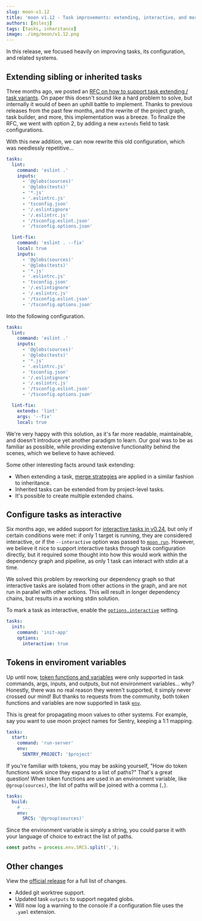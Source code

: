 ```yaml
---
slug: moon-v1.12
title: 'moon v1.12 - Task improvements: extending, interactive, and more'
authors: [milesj]
tags: [tasks, inheritance]
image: ./img/moon/v1.12.png
---
```


In this release, we focused heavily on improving tasks, its configuration, and related systems.

<!--truncate-->

## Extending sibling or inherited tasks

Three months ago, we posted an
[RFC on how to support task extending / task variants](https://github.com/moonrepo/moon/issues/849).
On paper this doesn't sound like a hard problem to solve, but internally it would of been an uphill
battle to implement. Thanks to previous releases from the past few months, and the rewrite of the
project graph, task builder, and more, this implementation was a breeze. To finalize the RFC, we
went with option 2, by adding a new `extends` field to task configurations.

With this new addition, we can now rewrite this old configuration, which was needlessly
repetitive...

```yaml title="moon.yml"
tasks:
  lint:
    command: 'eslint .'
    inputs:
      - '@globs(sources)'
      - '@globs(tests)'
      - '*.js'
      - '.eslintrc.js'
      - 'tsconfig.json'
      - '/.eslintignore'
      - '/.eslintrc.js'
      - '/tsconfig.eslint.json'
      - '/tsconfig.options.json'

  lint-fix:
    command: 'eslint . --fix'
    local: true
    inputs:
      - '@globs(sources)'
      - '@globs(tests)'
      - '*.js'
      - '.eslintrc.js'
      - 'tsconfig.json'
      - '/.eslintignore'
      - '/.eslintrc.js'
      - '/tsconfig.eslint.json'
      - '/tsconfig.options.json'
```

Into the following configuration.

```yaml title="moon.yml"
tasks:
  lint:
    command: 'eslint .'
    inputs:
      - '@globs(sources)'
      - '@globs(tests)'
      - '*.js'
      - '.eslintrc.js'
      - 'tsconfig.json'
      - '/.eslintignore'
      - '/.eslintrc.js'
      - '/tsconfig.eslint.json'
      - '/tsconfig.options.json'

  lint-fix:
    extends: 'lint'
    args: '--fix'
    local: true
```

We're very happy with this solution, as it's far more readable, maintainable, and doesn't introduce
yet another paradigm to learn. Our goal was to be as familiar as possible, while providing extensive
functionality behind the scenes, which we believe to have achieved.

Some other interesting facts around task extending:

- When extending a task, [merge strategies](/docs/concepts/task-inheritance#merge-strategies) are
  applied in a similar fashion to inheritance.
- Inherited tasks can be extended from by project-level tasks.
- It's possible to create multiple extended chains.

## Configure tasks as interactive

Six months ago, we added support for [interactive tasks in v0.24](./v0.24#interactive-tasks), but
only if certain conditions were met: if only 1 target is running, they are considered interactive,
or if the `--interactive` option was passed to [`moon run`](/docs/commands/run). However, we believe
it nice to support interactive tasks through task configuration directly, but it required some
thought into how this would work within the dependency graph and pipeline, as only 1 task can
interact with stdin at a time.

We solved this problem by reworking our dependency graph so that interactive tasks are isolated from
other actions in the graph, and are not run in parallel with other actions. This will result in
longer dependency chains, but results in a working stdin solution.

To mark a task as interactive, enable the [`options.interactive`](/docs/config/project#interactive)
setting.

```yaml title="moon.yml"
tasks:
  init:
    command: 'init-app'
    options:
      interactive: true
```

## Tokens in enviroment variables

Up until now, [token functions and variables](/docs/concepts/token) were only supported in task
commands, args, inputs, and outputs, but not environment variables... why? Honestly, there was no
real reason they weren't supported, it simply never crossed our mind! But thanks to requests from
the community, both token functions and variables are now supported in task
[`env`](/docs/config/project#env-1).

This is great for propagating moon values to other systems. For example, say you want to use moon
project names for Sentry, keeping a 1:1 mapping.

```yaml title="moon.yml"
tasks:
  start:
    command: 'run-server'
    env:
      SENTRY_PROJECT: '$project'
```

If you're familiar with tokens, you may be asking yourself, "How do token functions work since they
expand to a list of paths?" That's a great question! When token functions are used in an environment
variable, like `@group(sources)`, the list of paths will be joined with a comma (`,`).

```yaml title="moon.yml"
tasks:
  build:
    # ...
    env:
      SRCS: '@group(sources)'
```

Since the environment variable is simply a string, you could parse it with your language of choice
to extract the list of paths.

```js
const paths = process.env.SRCS.split(',');
```

## Other changes

View the [official release](https://github.com/moonrepo/moon/releases/tag/v1.12.0) for a full list
of changes.

- Added git worktree support.
- Updated task `outputs` to support negated globs.
- Will now log a warning to the console if a configuration file uses the `.yaml` extension.
